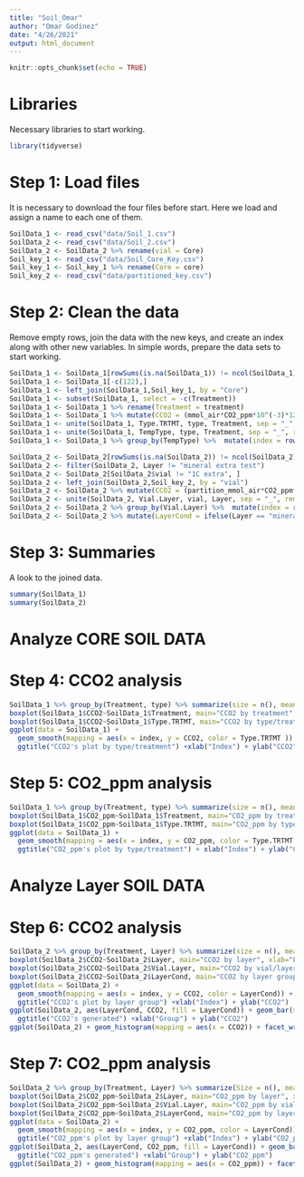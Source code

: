 ---
title: "Soil_Omar"
author: "Omar Godinez"
date: "4/26/2021"
output: html_document
---

```{r setup, include=FALSE}
knitr::opts_chunk$set(echo = TRUE)
```

# Libraries
Necessary libraries to start working.
```{r}
library(tidyverse)
```

# Step 1: Load files
It is necessary to download the four files before start.
Here we load and assign a name to each one of them.
```{r}
SoilData_1 <- read_csv("data/Soil_1.csv")
SoilData_2 <- read_csv("data/Soil_2.csv")
SoilData_2 <- SoilData_2 %>% rename(vial = Core)
Soil_key_1 <- read_csv("data/Soil_Core_Key.csv")
Soil_key_1 <- Soil_key_1 %>% rename(Core = core)
Soil_key_2 <- read_csv("data/partitioned_key.csv")
```

# Step 2: Clean the data
Remove empty rows, join the data with the new keys, and create an index along with other new variables.
In simple words, prepare the data sets to start working.
```{r}
SoilData_1 <- SoilData_1[rowSums(is.na(SoilData_1)) != ncol(SoilData_1),]  #Remove rows with only NAs
SoilData_1 <- SoilData_1[-c(122),]                                         #Remove no measured week
SoilData_1 <- left_join(SoilData_1,Soil_key_1, by = "Core")                #Join both data
SoilData_1 <- subset(SoilData_1, select = -c(Treatment))                   #Remove the extra treatment
SoilData_1 <- SoilData_1 %>% rename(Treatment = treatment)                 #Rename Treatment
SoilData_1 <- SoilData_1 %>% mutate(CCO2 = (mmol_air*CO2_ppm*10^(-3)*12))               #Creates new variable
SoilData_1 <- unite(SoilData_1, Type.TRTMT, type, Treatment, sep = "_", remove = FALSE) #Uniting Type and treatment
SoilData_1 <- unite(SoilData_1, TempType, type, Treatment, sep = "_", remove = FALSE)
SoilData_1 <- SoilData_1 %>% group_by(TempType) %>%  mutate(index = row_number())     #Creating index number

SoilData_2 <- SoilData_2[rowSums(is.na(SoilData_2)) != ncol(SoilData_2),]            #Remove rows with only NAs
SoilData_2 <- filter(SoilData_2, Layer != "mineral extra test")                                              #Remove mineral extra tests
SoilData_2 <- SoilData_2[SoilData_2$vial != "1C extra", ]                            #Remove 1c extra
SoilData_2 <- left_join(SoilData_2,Soil_key_2, by = "vial")                          #Join both data
SoilData_2 <- SoilData_2 %>% mutate(CCO2 = (partition_mmol_air*CO2_ppm*10^(-3)*12))  #Creates new variable
SoilData_2 <- unite(SoilData_2, Vial.Layer, vial, Layer, sep = "_", remove = FALSE)  #Uniting Core and Layer
SoilData_2 <- SoilData_2 %>% group_by(Vial.Layer) %>%  mutate(index = row_number())  #Creating index number
SoilData_2 <- SoilData_2 %>% mutate(LayerCond = ifelse(Layer == "mineral", "Mineral", ifelse(Layer == "organic" | Layer == "organic bottom" | Layer == "organic top", "Organic", ifelse(Layer == "plant", "Plant", NA))))        #Groups all organic layers

```

# Step 3: Summaries
A look to the joined data.
```{r}
summary(SoilData_1)
summary(SoilData_2)
```

# Analyze CORE SOIL DATA

# Step 4: CCO2 analysis
```{r}
SoilData_1 %>% group_by(Treatment, type) %>% summarize(size = n(), mean = mean(CCO2), median = median(CCO2), st.dev = sd(CCO2), IQR = IQR(CCO2), min = min(CCO2), max = max(CCO2))
boxplot(SoilData_1$CCO2~SoilData_1$Treatment, main="CCO2 by treatment", xlab="Treatment", ylab = "CCO2")
boxplot(SoilData_1$CCO2~SoilData_1$Type.TRTMT, main="CCO2 by type/treatment", xlab="Type/Treatment", ylab = "CCO2")
ggplot(data = SoilData_1) +
  geom_smooth(mapping = aes(x = index, y = CCO2, color = Type.TRTMT )) + 
  ggtitle("CCO2's plot by type/treatment") +xlab("Index") + ylab("CCO2")
```

# Step 5: CO2_ppm analysis
```{r}
SoilData_1 %>% group_by(Treatment, type) %>% summarize(size = n(), mean = mean(CO2_ppm), median = median(CO2_ppm), st.dev = sd(CO2_ppm), IQR = IQR(CO2_ppm), min = min(CO2_ppm), max = max(CO2_ppm))
boxplot(SoilData_1$CO2_ppm~SoilData_1$Treatment, main="CO2_ppm by treatment", xlab="treatment", ylab = "CO2_ppm")
boxplot(SoilData_1$CO2_ppm~SoilData_1$Type.TRTMT, main="CO2_ppm by type/treatment", xlab="type/treatment", ylab = "CO2_ppm")
ggplot(data = SoilData_1) +
  geom_smooth(mapping = aes(x = index, y = CO2_ppm, color = Type.TRTMT )) + 
  ggtitle("CO2_ppm's plot by type/treatment") + xlab("Index") + ylab("CO2_ppm")
```

# Analyze Layer SOIL DATA

# Step 6: CCO2 analysis
```{r}
SoilData_2 %>% group_by(Treatment, Layer) %>% summarize(size = n(), mean = mean(CCO2), median = median(CCO2), st.dev = sd(CCO2), IQR = IQR(CCO2), min = min(CCO2), max = max(CCO2))
boxplot(SoilData_2$CCO2~SoilData_2$Layer, main="CCO2 by layer", xlab="Layer", ylab = "CCO2")
boxplot(SoilData_2$CCO2~SoilData_2$Vial.Layer, main="CCO2 by vial/layer", xlab="Vial/Layer", ylab = "CCO2")
boxplot(SoilData_2$CCO2~SoilData_2$LayerCond, main="CCO2 by layer group", xlab="Group", ylab = "CCO2")
ggplot(data = SoilData_2) +
  geom_smooth(mapping = aes(x = index, y = CCO2, color = LayerCond)) + 
  ggtitle("CCO2's plot by layer group") +xlab("Index") + ylab("CCO2")
ggplot(SoilData_2, aes(LayerCond, CCO2, fill = LayerCond)) + geom_bar(stat = 'identity') + 
  ggtitle("CCO2's generated") +xlab("Group") + ylab("CCO2")
ggplot(SoilData_2) + geom_histogram(mapping = aes(x = CCO2)) + facet_wrap(~LayerCond)
```

# Step 7: CO2_ppm analysis
```{r}
SoilData_2 %>% group_by(Treatment, Layer) %>% summarize(Size = n(), mean = mean(CO2_ppm), median = median(CO2_ppm), st.dev. = sd(CO2_ppm), IQR = IQR(CO2_ppm), min = min(CO2_ppm), max = max(CO2_ppm))
boxplot(SoilData_2$CO2_ppm~SoilData_2$Layer, main="CO2_ppm by layer", xlab="Layer", ylab = "CO2_ppm")
boxplot(SoilData_2$CO2_ppm~SoilData_2$Vial.Layer, main="CO2_ppm by vial/layer", xlab="Vial/Layer", ylab = "CO2_ppm")
boxplot(SoilData_2$CO2_ppm~SoilData_2$LayerCond, main="CO2_ppm by layer group", xlab="Group", ylab = "CO2_ppm")
ggplot(data = SoilData_2) +
  geom_smooth(mapping = aes(x = index, y = CO2_ppm, color = LayerCond)) + 
  ggtitle("CO2_ppm's plot by layer group") +xlab("Index") + ylab("CO2_ppm")
ggplot(SoilData_2, aes(LayerCond, CO2_ppm, fill = LayerCond)) + geom_bar(stat = 'identity') + 
  ggtitle("CO2_ppm's generated") +xlab("Group") + ylab("CO2_ppm")
ggplot(SoilData_2) + geom_histogram(mapping = aes(x = CO2_ppm)) + facet_wrap(~LayerCond)
```
